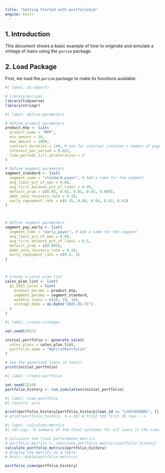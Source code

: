 ```yaml
---
title: "Getting Started with portfolioSim"
engine: knitr
---
```


## 1. Introduction

This document shows a basic example of how to originate and simulate a vintage of loans using the `porsim` package.

## 2. Load Package

First, we load the `porsim` package to make its functions available.

```r
#| label: do-imports

# library(porsim)
library(tidyverse)
library(stringr)

```


```r
#| label: define-parameters

# Define product parameters
product_mtp <- list(
  product_name = "MTP",
  min_amount = 10,
  max_amount = 1000,
  contract_duration = 1+6, # one for contract creation + number of payments
  interest_per_period = 0.022,
  time_periods_till_acceleration = 3
)

# Define segment parameters
segment_standard <- list(
  segment_name = "standard_payer", # Add a name for the segment
  avg_limit_pct_of_max = 0.80,
  avg_first_balance_pct_of_limit = 0.95,
  default_prob = c(0.05, 0.02, 0.01, 0.01, 0.005),
  debt_sale_recovery_rate = 0.20, 
  early_repayment_rate = c(0.15, 0.08, 0.04, 0.02, 0.01)
)



# Define segment parameters
segment_pay_early <- list(
  segment_name = "early_payer", # Add a name for the segment
  avg_limit_pct_of_max = 0.80,
  avg_first_balance_pct_of_limit = 0.5,
  default_prob = c(0.005),
  debt_sale_recovery_rate = 0.20, 
  early_repayment_rate = c(0.8, 1)
)



# Create a sales plan list
sales_plan_list <- list(
  q1_2025_sales = list(
    product_params = product_mtp,
    segment_params = segment_standard,
    monthly_loans = c(10, 10, 10), 
    vintage_date = as.Date("2025-01-31")
  )
)

```


```r
#| label: create-vintages

set.seed(4567)

initial_portfolio <- generate_sales(
  sales_plans = sales_plan_list,
  portfolio_name = "MyFirstPortfolio"
)

# See the generated loans (6 total)
print(initial_portfolio)

```


```r
#| label: create-portfolio

set.seed(1234)
portfolio_history <- run_simulation(initial_portfolio)

```


```r
#| label: view-portfolio
#| results: asis

print(portfolio_history[portfolio_history$loan_id == "L2025010001", ])
# print(portfolio_history, n = 20) # Print the first 20 rows -->

```


```r
#| label: calculate-metrics
#| tbl-cap: "A summary of the final outcomes for all loans in the simulated portfolio."

# Calculate the final performance metrics
# portfolio_metrics <- calculate_portfolio_metrics(portfolio_history)
calculate_portfolio_metrics(portfolio_history)
# Display the metrics as a table
# knitr::kable(portfolio_metrics)

```


```r
portfolio_view(portfolio_history)
```




